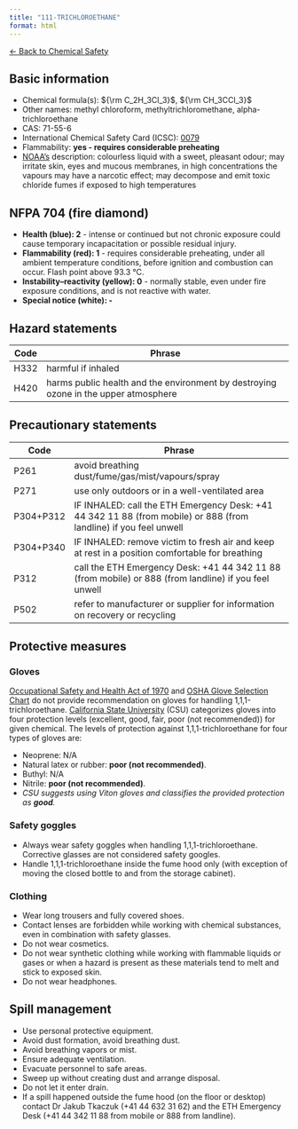 ```yaml
---
title: "111-TRICHLOROETHANE"
format: html
---
```


[← Back to Chemical Safety](../chemical-safety.qmd)


## Basic information
- Chemical formula(s): ${\rm C_2H_3Cl_3}$, ${\rm CH_3CCl_3}$
- Other names: methyl chloroform, methyltrichloromethane, alpha-trichloroethane
- CAS: 71-55-6
- International Chemical Safety Card (ICSC): [0079](https://inchem.org/documents/icsc/icsc/eics0079.htm)
- Flammability: **yes - requires considerable preheating**
- [NOAA's](https://cameochemicals.noaa.gov/chemical/1629) description: colourless liquid with a sweet, pleasant odour; may irritate skin, eyes and mucous membranes, in high concentrations the vapours may have a narcotic effect; may decompose and emit toxic chloride fumes if exposed to high temperatures

## NFPA 704 (fire diamond)
- **Health (blue): 2** - intense or continued but not chronic exposure could cause temporary incapacitation or possible residual injury.
- **Flammability (red): 1** - requires considerable preheating, under all ambient temperature conditions, before ignition and combustion can occur. Flash point above 93.3 °C.
- **Instability–reactivity (yellow): 0** - normally stable, even under fire exposure conditions, and is not reactive with water.
- **Special notice (white): -**

## Hazard statements
| Code | Phrase                                                                              |
| ---- | ----------------------------------------------------------------------------------- |
| H332 | harmful if inhaled                                                                  |
| H420 | harms public health and the environment by destroying ozone in the upper atmosphere |

## Precautionary statements
| Code      | Phrase                                                                                                            |
| --------- | ----------------------------------------------------------------------------------------------------------------- |
| P261      | avoid breathing dust/fume/gas/mist/vapours/spray                                                                  |
| P271      | use only outdoors or in a well-ventilated area                                                                    |
| P304+P312 | IF INHALED: call the ETH Emergency Desk: +41 44 342 11 88 (from mobile) or 888 (from landline) if you feel unwell |
| P304+P340 | IF INHALED: remove victim to fresh air and keep at rest in a position comfortable for breathing                   |
| P312      | call the ETH Emergency Desk: +41 44 342 11 88 (from mobile) or 888 (from landline) if you feel unwell             |
| P502      | refer to manufacturer or supplier for information on recovery or recycling                                        |

## Protective measures

### Gloves
[Occupational Safety and Health Act of 1970](https://www.osha.gov/sites/default/files/publications/osha3151.pdf) and [OSHA Glove Selection Chart](https://safety.fsu.edu/safety_manual/OSHA%20Glove%20Selection%20Chart.pdf) do not provide recommendation on gloves for handling 1,1,1-trichloroethane. [California State University](https://web.csulb.edu/colleges/cnsm/safety/documents/gloves.htm) (CSU) categorizes gloves into four protection levels (excellent, good, fair, poor (not recommended)) for given chemical. The levels of protection against 1,1,1-trichloroethane for four types of gloves are:

- Neoprene: N/A
- Natural latex or rubber: **poor (not recommended)**.
- Buthyl: N/A
- Nitrile: **poor (not recommended)**.
- *CSU suggests using Viton gloves and classifies the provided protection as **good**.*

### Safety goggles
- Always wear safety goggles when handling 1,1,1-trichloroethane. Corrective glasses are not considered safety googles.
- Handle 1,1,1-trichloroethane inside the fume hood only (with exception of moving the closed bottle to and from the storage cabinet).

### Clothing
- Wear long trousers and fully covered shoes.
- Contact lenses are forbidden while working with chemical substances, even in combination with safety glasses.
- Do not wear cosmetics.
- Do not wear synthetic clothing while working with flammable liquids or gases or when a hazard is present as these materials tend to melt and stick to exposed skin.
- Do not wear headphones.

## Spill management
- Use personal protective equipment.
- Avoid dust formation, avoid breathing dust.
- Avoid breathing vapors or mist.
- Ensure adequate ventilation.
- Evacuate personnel to safe areas.
- Sweep up without creating dust and arrange disposal.
- Do not let it enter drain.
- If a spill happened outside the fume hood (on the floor or desktop) contact Dr Jakub Tkaczuk (+41 44 632 31 62) and the ETH Emergency Desk (+41 44 342 11 88 from mobile or 888 from landline).
